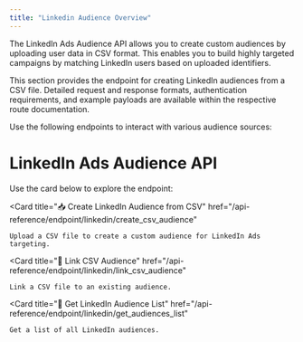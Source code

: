 ```yaml
---
title: "Linkedin Audience Overview"
---
```


The LinkedIn Ads Audience API allows you to create custom audiences by uploading user data in CSV format. This enables you to build highly targeted campaigns by matching LinkedIn users based on uploaded identifiers.

This section provides the endpoint for creating LinkedIn audiences from a CSV file. Detailed request and response formats, authentication requirements, and example payloads are available within the respective route documentation.

Use the following endpoints to interact with various audience sources:

# LinkedIn Ads Audience API

Use the card below to explore the endpoint:

<Card
	title="📥 Create LinkedIn Audience from CSV"
	href="/api-reference/endpoint/linkedin/create_csv_audience"
>
	Upload a CSV file to create a custom audience for LinkedIn Ads targeting.
</Card>

<Card
	title="🔗 Link CSV Audience"
	href="/api-reference/endpoint/linkedin/link_csv_audience"
>
	Link a CSV file to an existing audience.
</Card>

<Card
	title="📃 Get LinkedIn Audience List"
	href="/api-reference/endpoint/linkedin/get_audiences_list"
>
	Get a list of all LinkedIn audiences.
</Card>
